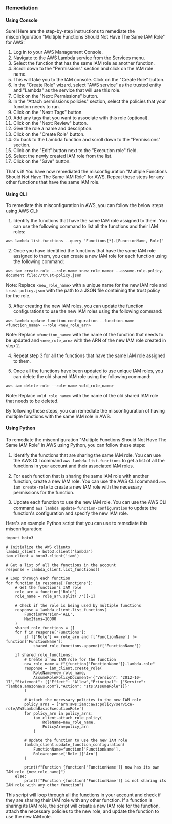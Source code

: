 ### Remediation

#### Using Console

Sure! Here are the step-by-step instructions to remediate the misconfiguration "Multiple Functions Should Not Have The Same IAM Role" for AWS:

1. Log in to your AWS Management Console.
2. Navigate to the AWS Lambda service from the Services menu.
3. Select the function that has the same IAM role as another function.
4. Scroll down to the "Permissions" section and click on the IAM role name.
5. This will take you to the IAM console. Click on the "Create Role" button.
6. In the "Create Role" wizard, select "AWS service" as the trusted entity and "Lambda" as the service that will use this role.
7. Click on the "Next: Permissions" button.
8. In the "Attach permissions policies" section, select the policies that your function needs to run.
9. Click on the "Next: Tags" button.
10. Add any tags that you want to associate with this role (optional).
11. Click on the "Next: Review" button.
12. Give the role a name and description.
13. Click on the "Create Role" button.
14. Go back to the Lambda function and scroll down to the "Permissions" section.
15. Click on the "Edit" button next to the "Execution role" field.
16. Select the newly created IAM role from the list.
17. Click on the "Save" button.

That's it! You have now remediated the misconfiguration "Multiple Functions Should Not Have The Same IAM Role" for AWS. Repeat these steps for any other functions that have the same IAM role.

#### Using CLI

To remediate this misconfiguration in AWS, you can follow the below steps using AWS CLI:

1. Identify the functions that have the same IAM role assigned to them. You can use the following command to list all the functions and their IAM roles:

```
aws lambda list-functions --query 'Functions[*].[FunctionName, Role]'
```

2. Once you have identified the functions that have the same IAM role assigned to them, you can create a new IAM role for each function using the following command:

```
aws iam create-role --role-name <new_role_name> --assume-role-policy-document file://trust-policy.json
```

Note: Replace `<new_role_name>` with a unique name for the new IAM role and `trust-policy.json` with the path to a JSON file containing the trust policy for the role.

3. After creating the new IAM roles, you can update the function configurations to use the new IAM roles using the following command:

```
aws lambda update-function-configuration --function-name <function_name> --role <new_role_arn>
```

Note: Replace `<function_name>` with the name of the function that needs to be updated and `<new_role_arn>` with the ARN of the new IAM role created in step 2.

4. Repeat step 3 for all the functions that have the same IAM role assigned to them.

5. Once all the functions have been updated to use unique IAM roles, you can delete the old shared IAM role using the following command:

```
aws iam delete-role --role-name <old_role_name>
```

Note: Replace `<old_role_name>` with the name of the old shared IAM role that needs to be deleted.

By following these steps, you can remediate the misconfiguration of having multiple functions with the same IAM role in AWS.

#### Using Python

To remediate the misconfiguration "Multiple Functions Should Not Have The Same IAM Role" in AWS using Python, you can follow these steps:

1. Identify the functions that are sharing the same IAM role. You can use the AWS CLI command `aws lambda list-functions` to get a list of all the functions in your account and their associated IAM roles.

2. For each function that is sharing the same IAM role with another function, create a new IAM role. You can use the AWS CLI command `aws iam create-role` to create a new IAM role with the necessary permissions for the function.

3. Update each function to use the new IAM role. You can use the AWS CLI command `aws lambda update-function-configuration` to update the function's configuration and specify the new IAM role.

Here's an example Python script that you can use to remediate this misconfiguration:

```
import boto3

# Initialize the AWS clients
lambda_client = boto3.client('lambda')
iam_client = boto3.client('iam')

# Get a list of all the functions in the account
response = lambda_client.list_functions()

# Loop through each function
for function in response['Functions']:
    # Get the function's IAM role
    role_arn = function['Role']
    role_name = role_arn.split('/')[-1]

    # Check if the role is being used by multiple functions
    response = lambda_client.list_functions(
        FunctionVersion='ALL',
        MaxItems=10000
    )
    shared_role_functions = []
    for f in response['Functions']:
        if f['Role'] == role_arn and f['FunctionName'] != function['FunctionName']:
            shared_role_functions.append(f['FunctionName'])

    if shared_role_functions:
        # Create a new IAM role for the function
        new_role_name = f"{function['FunctionName']}-lambda-role"
        response = iam_client.create_role(
            RoleName=new_role_name,
            AssumeRolePolicyDocument='{"Version": "2012-10-17","Statement": [{"Effect": "Allow","Principal": {"Service": "lambda.amazonaws.com"},"Action": "sts:AssumeRole"}]}'
        )

        # Attach the necessary policies to the new IAM role
        policy_arns = ['arn:aws:iam::aws:policy/service-role/AWSLambdaBasicExecutionRole']
        for policy_arn in policy_arns:
            iam_client.attach_role_policy(
                RoleName=new_role_name,
                PolicyArn=policy_arn
            )

        # Update the function to use the new IAM role
        lambda_client.update_function_configuration(
            FunctionName=function['FunctionName'],
            Role=response['Role']['Arn']
        )

        print(f"Function {function['FunctionName']} now has its own IAM role {new_role_name}")
    else:
        print(f"Function {function['FunctionName']} is not sharing its IAM role with any other function")
```

This script will loop through all the functions in your account and check if they are sharing their IAM role with any other function. If a function is sharing its IAM role, the script will create a new IAM role for the function, attach the necessary policies to the new role, and update the function to use the new IAM role.

